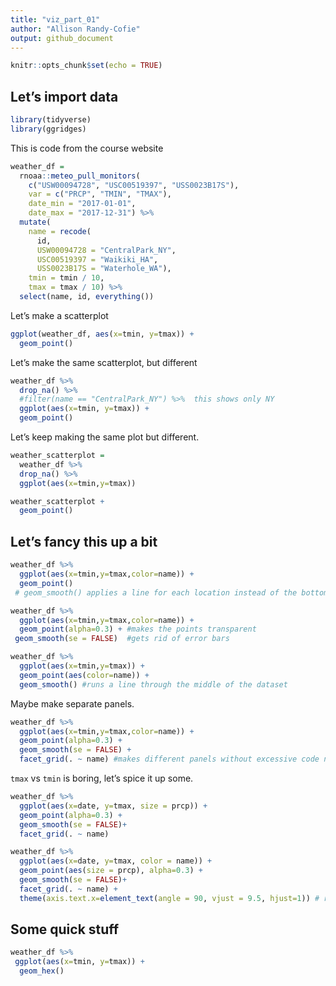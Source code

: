 ```yaml
---
title: "viz_part_01"
author: "Allison Randy-Cofie"
output: github_document
---
```


```r
knitr::opts_chunk$set(echo = TRUE)
```

## Let's import data
```r
library(tidyverse)
library(ggridges)
```

This is code from the course website

```r
weather_df = 
  rnoaa::meteo_pull_monitors(
    c("USW00094728", "USC00519397", "USS0023B17S"),
    var = c("PRCP", "TMIN", "TMAX"), 
    date_min = "2017-01-01",
    date_max = "2017-12-31") %>%
  mutate(
    name = recode(
      id, 
      USW00094728 = "CentralPark_NY", 
      USC00519397 = "Waikiki_HA",
      USS0023B17S = "Waterhole_WA"),
    tmin = tmin / 10,
    tmax = tmax / 10) %>%
  select(name, id, everything())
```

Let's make a scatterplot

```r
ggplot(weather_df, aes(x=tmin, y=tmax)) +
  geom_point()
```

Let's make the same scatterplot, but different

```r
weather_df %>% 
  drop_na() %>% 
  #filter(name == "CentralPark_NY") %>%  this shows only NY
  ggplot(aes(x=tmin, y=tmax)) +
  geom_point()
```

Let's keep making the same plot but different.

```r
weather_scatterplot = 
  weather_df %>% 
  drop_na() %>% 
  ggplot(aes(x=tmin,y=tmax))

weather_scatterplot +
  geom_point()
```

## Let's fancy this up a bit
```r
weather_df %>% 
  ggplot(aes(x=tmin,y=tmax,color=name)) +
  geom_point() 
 # geom_smooth() applies a line for each location instead of the bottom one
```

```r
weather_df %>% 
  ggplot(aes(x=tmin,y=tmax,color=name)) +
  geom_point(alpha=0.3) + #makes the points transparent
 geom_smooth(se = FALSE)  #gets rid of error bars
```



```r
weather_df %>% 
  ggplot(aes(x=tmin,y=tmax)) +
  geom_point(aes(color=name)) +
  geom_smooth() #runs a line through the middle of the dataset
```

Maybe make separate panels.

```r
weather_df %>% 
  ggplot(aes(x=tmin,y=tmax,color=name)) +
  geom_point(alpha=0.3) + 
  geom_smooth(se = FALSE) +
  facet_grid(. ~ name) #makes different panels without excessive code name~ . will put names on the rows. so it is row ~ column
```

`tmax` vs `tmin` is boring, let's spice it up some.

```r
weather_df %>% 
  ggplot(aes(x=date, y=tmax, size = prcp)) +
  geom_point(alpha=0.3) +
  geom_smooth(se = FALSE)+
  facet_grid(. ~ name)
```



```r
weather_df %>% 
  ggplot(aes(x=date, y=tmax, color = name)) +
  geom_point(aes(size = prcp), alpha=0.3) +
  geom_smooth(se = FALSE)+
  facet_grid(. ~ name) +
  theme(axis.text.x=element_text(angle = 90, vjust = 9.5, hjust=1)) # rotates the x axis labels
```


## Some quick stuff
```r
weather_df %>% 
 ggplot(aes(x=tmin, y=tmax)) +
  geom_hex()
```

